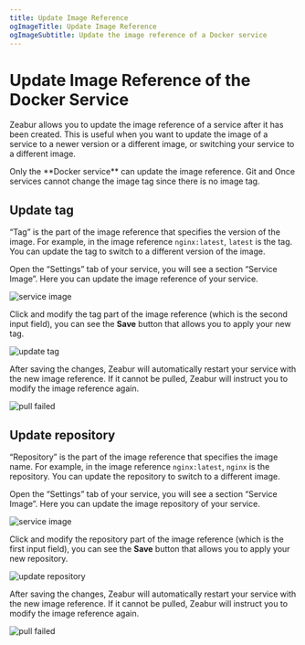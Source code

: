 ```yaml
---
title: Update Image Reference
ogImageTitle: Update Image Reference
ogImageSubtitle: Update the image reference of a Docker service
---
```


# Update Image Reference of the Docker Service

Zeabur allows you to update the image reference of a service after it has been created. This is useful when you want to update the image of a service to a newer version or a different image, or switching your service to a different image.

<Callout type="info">
    Only the **Docker service** can update the image reference. Git and Once services cannot change the image tag since there is no image tag.
</Callout>

## Update tag

“Tag” is the part of the image reference that specifies the version of the image. For example, in the image reference `nginx:latest`, `latest` is the tag. You can update the tag to switch to a different version of the image.

Open the “Settings” tab of your service, you will see a section “Service Image”. Here you can update the image reference of your service.

![service image](/deploy/update-image-reference/service-image.webp)

Click and modify the tag part of the image reference (which is the second input field), you can see the **Save** button that allows you to apply your new tag.

![update tag](/deploy/update-image-reference/update-tag.webp)

After saving the changes, Zeabur will automatically restart your service with the new image reference. If it cannot be pulled, Zeabur will instruct you to modify the image reference again.

![pull failed](/deploy/update-image-reference/pull-failed.webp)

## Update repository

“Repository” is the part of the image reference that specifies the image name. For example, in the image reference `nginx:latest`, `nginx` is the repository. You can update the repository to switch to a different image.

Open the “Settings” tab of your service, you will see a section “Service Image”. Here you can update the image repository of your service.

![service image](/deploy/update-image-reference/service-image.webp)

Click and modify the repository part of the image reference (which is the first input field), you can see the **Save** button that allows you to apply your new repository.

![update repository](/deploy/update-image-reference/update-repository.webp)

After saving the changes, Zeabur will automatically restart your service with the new image reference. If it cannot be pulled, Zeabur will instruct you to modify the image reference again.

![pull failed](/deploy/update-image-reference/pull-failed.webp)
